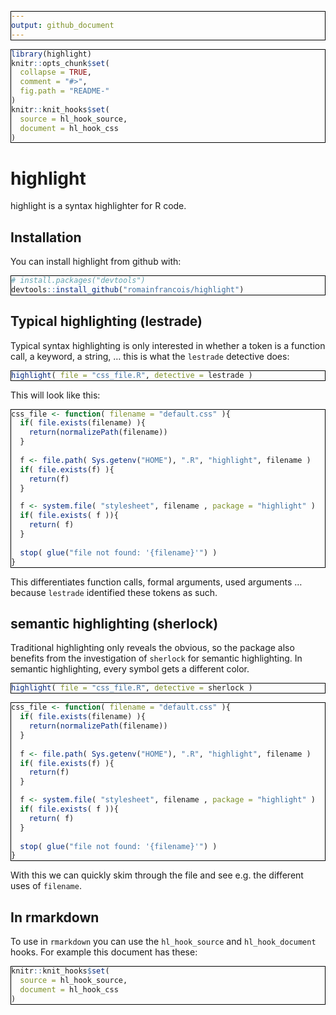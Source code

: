 ```yaml
---
output: github_document
---
```


```r
library(highlight)
knitr::opts_chunk$set(
  collapse = TRUE,
  comment = "#>",
  fig.path = "README-"
)
knitr::knit_hooks$set( 
  source = hl_hook_source, 
  document = hl_hook_css
)
```

<style type="text/css">
pre {
  border: 1px solid black ;
}
</style>

# highlight

highlight is a syntax highlighter for R code. 

## Installation

You can install highlight from github with:

```r
# install.packages("devtools")
devtools::install_github("romainfrancois/highlight")
```

## Typical highlighting (lestrade)

Typical syntax highlighting is only interested in whether a token is a function 
call, a keyword, a string, ... this is what the `lestrade` detective does:

```r
highlight( file = "css_file.R", detective = lestrade )
```

This will look like this: 

```r
css_file <- function( filename = "default.css" ){
  if( file.exists(filename) ){
    return(normalizePath(filename))
  }
	
  f <- file.path( Sys.getenv("HOME"), ".R", "highlight", filename )
  if( file.exists(f) ){
    return(f)
  }

  f <- system.file( "stylesheet", filename , package = "highlight" )
  if( file.exists( f )){
    return( f) 
  }
	
  stop( glue("file not found: '{filename}'") )
}
```

This differentiates <span class="functioncall">function calls</span>, 
<span class="symbol_formalargs">formal arguments</span>,  <span class="symbol_argument">used arguments</span> ... 
because `lestrade` identified these tokens as such. 

## semantic highlighting (sherlock)

Traditional highlighting only reveals the obvious, so the package also benefits from 
the investigation of `sherlock` for semantic highlighting. In semantic highlighting, 
every symbol gets a different color. 

```r
highlight( file = "css_file.R", detective = sherlock )
```

```r
css_file <- function( filename = "default.css" ){
  if( file.exists(filename) ){
    return(normalizePath(filename))
  }
	
  f <- file.path( Sys.getenv("HOME"), ".R", "highlight", filename )
  if( file.exists(f) ){
    return(f)
  }

  f <- system.file( "stylesheet", filename , package = "highlight" )
  if( file.exists( f )){
    return( f) 
  }
	
  stop( glue("file not found: '{filename}'") )
}
```

With this we can quickly skim through the file and see e.g. the different uses of `filename`. 

## In rmarkdown

To use in `rmarkdown` you can use the `hl_hook_source` and `hl_hook_document` hooks. For 
example this document has these:

```r
knitr::knit_hooks$set( 
  source = hl_hook_source, 
  document = hl_hook_css
)
```
